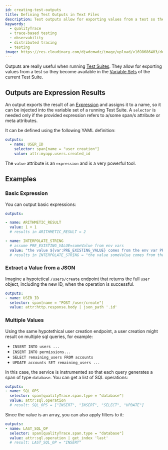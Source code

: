 ```yaml
---
id: creating-test-outputs
title: Defining Test Outputs in Text Files
description: Test outputs allow for exporting values from a test so they become available in Variable Sets of a Test Suite.
keywords:
  - qualityTrace
  - trace-based testing
  - observability
  - distributed tracing
  - testing
image: https://res.cloudinary.com/djwdcmwdz/image/upload/v1698686403/docs/Blog_Thumbnail_14_rsvkmo.jpg
---
```


Outputs are really useful when running [Test Suites](/concepts/test-suites). They allow for exporting values from a test so they become available in the [Variable Sets](/concepts/variable-sets) of the current Test Suite.

## Outputs are Expression Results

An output exports the result of an [Expression](/concepts/expressions) and assigns it to a name, so it can be injected into the variable set of a running Test Suite.
A `selector` is needed only if the provided expression refers to a/some span/s attribute or meta attributes.

It can be defined using the following YAML definition:

```yaml
outputs:
  - name: USER_ID
    selector: span[name = "user creation"]
    value: attr:myapp.users.created_id
```

The `value` attribute is an `expression` and is a very powerful tool.

## Examples

### Basic Expression

You can output basic expressions:

```yaml
outputs:

- name: ARITHMETIC_RESULT
  value: 1 + 1
  # results in ARITHMETIC_RESULT = 2

- name: INTERPOLATE_STRING
  # assume PRE_EXISTING_VALUE=someValue from env vars
  value: "the value ${var:PRE_EXISTING_VALUE} comes from the env var PRE_EXISTING_VALUE"
  # results in INTERPOLATE_STRING = "the value someValue comes from the env var PRE_EXISTING_VALUE
```

### Extract a Value from a JSON

Imagine a hypotetical `/users/create` endpoint that returns the full `user` object, including the new ID, when the operation is successful.

```yaml
outputs:
- name: USER_ID
  selector: span[name = "POST /user/create"]
  value: attr:http.response.body | json_path '.id'
```

### Multiple Values

Using the same hypotethical user creation endpoint, a user creation might result on multiple sql queries, for example:

- `INSERT INTO users ...`
- `INSERT INTO permissions...`
- `SELECT remaining_users FROM accounts`
- `UPDATE accounts SET remaining_users ...`

In this case, the service is instrumented so that each query generates a span of type `database`.
You can get a list of SQL operations:

```yaml
outputs:
- name: SQL_OPS
  selector: span[qualityTrace.span.type = "database"]
  value: attr:sql.operation
  # result: SQL_OPS = ["INSERT", "INSERT", "SELECT", "UPDATE"]
```

Since the value is an array, you can also apply filters to it:

```yaml
outputs:
- name: LAST_SQL_OP
  selector: span[qualityTrace.span.type = "database"]
  value: attr:sql.operation | get_index 'last'
  # result: LAST_SQL_OP = "INSERT"
```

